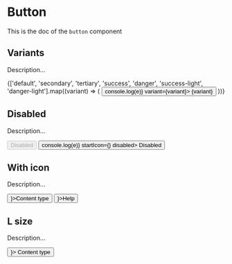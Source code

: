 <!--- Button.stories.mdx --->


<Meta title="Design System/Molecules/Button" component={Button} />

# Button

This is the doc of the `button` component

## Variants

Description...

<Canvas>
  <Story name="variants">
    {['default', 'secondary', 'tertiary', 'success', 'danger', 'success-light', 'danger-light'].map((variant) => (
      <Box key={variant} paddingBottom={2}>
        <Button onClick={(e) => console.log(e)} variant={variant}>
          {variant}
        </Button>
      </Box>
    ))}
  </Story>
</Canvas>

## Disabled

Description...

<Canvas>
  <Story name="disabled">
    <Box paddingBottom={2}>
      <Button disabled>Disabled</Button>
    </Box>
    <Button onClick={(e) => console.log(e)} startIcon={<ContentIcon />} disabled>
      Disabled
    </Button>
  </Story>
</Canvas>

## With icon

Description...

<Canvas>
  <Story name="with-icon">
    <Box paddingBottom={2}>
      <Button startIcon={<ContentIcon />}>Content type</Button>
    </Box>
    <Button endIcon={<HelpIcon />}>Help</Button>
  </Story>
</Canvas>

## L size

Description...

<Canvas>
  <Story name="lsize">
    <Button size="L" startIcon={<ContentIcon />}>
      Content type
    </Button>
  </Story>
</Canvas>
